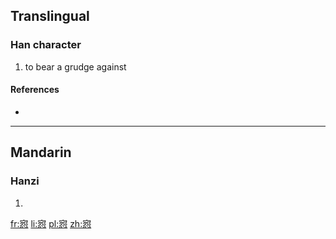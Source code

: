 ==Translingual==

===Han character===
{{Han char|rn=61|rad=心|as=08|sn=12|four=3033<sub>1</sub>|canj=十弓山心 (JNUP)}}

# to bear a grudge against

====References====
* {{Han ref|kx=0390.160|dkj=10772|dj=0724.140|hdz=42312.060|uh=60CC|ud=24780|bh=D8FA|bd=55546}}

----

==Mandarin==

===Hanzi===
{{cmn-hanzi|pin=[[yuān]] ([[yuan1]])|wg=yüan<sup>1</sup>}}

# {{defn|Mandarin|sort=心08}}

[[fr:惌]]
[[li:惌]]
[[pl:惌]]
[[zh:惌]]
